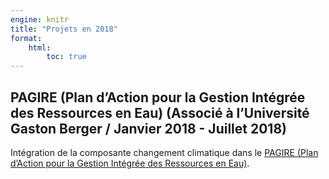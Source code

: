 ```yaml
---
engine: knitr
title: "Projets en 2018"
format: 
    html:
        toc: true
---
```


## PAGIRE (Plan d’Action pour la Gestion Intégrée des Ressources en Eau) (Associé à l'Université Gaston Berger / Janvier 2018 - Juillet 2018)
Intégration de la composante changement climatique dans le [PAGIRE (Plan d’Action pour la Gestion Intégrée des Ressources en Eau)](http://www.dgpre.gouv.sn/index.php/2018/09/14/le-plan-de-gestion-integree-des-ressources-en-eau-pagire/){target="_blank"}.